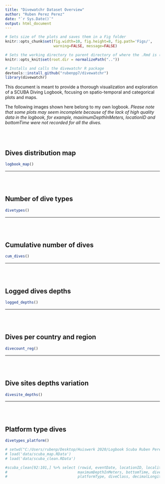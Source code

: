 ```yaml
---
title: "Divewatchr Dataset Overview"
author: "Ruben Perez Perez"
date: "`r Sys.Date()`"
output: html_document
---
```

  
```r
# Sets size of the plots and saves them in a Fig folder
knitr::opts_chunk$set(fig.width=10, fig.height=8, fig.path='Figs/',
                      warning=FALSE, message=FALSE)

# Sets the working directory to parent directory of where the .Rmd is (usually in the files folder)
knitr::opts_knit$set(root.dir = normalizePath(".."))

# Installs and calls the divewatchr R package
devtools::install_github("rubenpp7/divewatchr")
library(divewatchr)

```  

This document is meant to provide a thorough visualization and exploration of a SCUBA Diving Logbook, focusing on  spatio-temporal and categorical plots and maps.


The following images shown here belong to my own logbook. <i>Please note that some plots may seem incomplete because of the lack of high quality data in the logbook, for example, maximumDepthInMeters, locationID and bottomTime were not recorded for all the dives.</i>

<br/><br/>

## Dives distribution map
```r
logbook_map() 
```

***
<br/><br/>

## Number of dive types
```r
divetypes()
```

***
<br/><br/>

## Cumulative number of dives
```r
cum_dives()
```

***
<br/><br/>

## Logged dives depths
```r
logged_depths()
```

***
<br/><br/>

## Dives per country and region
```r
divecount_reg()
```

***
<br/><br/>

## Dive sites depths variation
```r
divesite_depths()
```

***
<br/><br/>

## Platform type dives
```r
divetypes_platform()
```





```r
# setwd("C:/Users/rubenp/Desktop/Huiswerk 2020/Logbook Scuba Ruben Perez/divewatchr")
# load('data/scuba_map.RData')
# load('data/scuba_clean.RData')

#scuba_clean[92:101,] %>% select (rowid, eventDate, locationID, locality, region, country, 
#                                maximumDepthInMeters, bottomTime, diveType,
#                                platformType, diveClass, decimalLongitude, decimalLatitude)
```